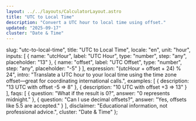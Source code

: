 ```yaml
---
layout: ../../layouts/CalculatorLayout.astro
title: "UTC to Local Time"
description: "Convert a UTC hour to local time using offset."
updated: "2025-09-17"
cluster: "Date & Time"
---
```



  slug: "utc-to-local-time",
  title: "UTC to Local Time",
  locale: "en",
  unit: "hour",
  inputs: [
    { name: "utcHour", label: "UTC Hour", type: "number", step: "any", placeholder: "13" },
    { name: "offset", label: "UTC Offset", type: "number", step: "any", placeholder: "-5" }
  ],
  expression: "(utcHour + offset + 24) % 24",
  intro: "Translate a UTC hour to your local time using the time zone offset—great for coordinating international calls.",
  examples: [
    { description: "13 UTC with offset -5 ⇒ 8" },
    { description: "10 UTC with offset +3 ⇒ 13" }
  ],
  faqs: [
    { question: "What if the result is 0?", answer: "0 represents midnight." },
    { question: "Can I use decimal offsets?", answer: "Yes, offsets like 5.5 are accepted." }
  ],
  disclaimer: "Educational information, not professional advice.",
  cluster: "Date & Time"
};

<Calculator schema={schema} />

